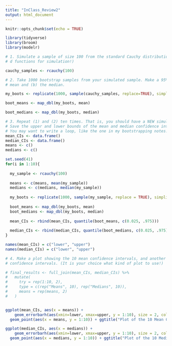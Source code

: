 ```yaml
---
title: "InClass_Review2"
output: html_document
---
```


```r
knitr::opts_chunk$set(echo = TRUE)
```

```r
library(tidyverse)
library(broom)
library(modelr)
```

```r
# 1. Simulate a sample of size 100 from the standard Cauchy distribution. (Hint: Remember the p, q, r,
# d functions for simulation!)

cauchy_samples <- rcauchy(100)
```

```r
# 2. Take 1000 bootstrap samples from your simulated sample. Make a 95% confidence interval for (a) the
# mean and (b) the median.

my_boots <- replicate(1000, sample(cauchy_samples, replace=TRUE), simplify = FALSE)

boot_means <- map_dbl(my_boots, mean)

boot_medians <- map_dbl(my_boots, median)
```


```r
# 3. Repeat (1) and (2) ten times. That is, you should have a NEW simulated Cauchy sample each time.
# Save the upper and lower bounds of the mean and median confidence intervals at each step. (Hint:
# You may want to write a loop, like the one in my bootstrapping notes!)
mean_CIs <- data.frame()
median_CIs <- data.frame()
means <- c()
medians <- c()

set.seed(41)
for(i in 1:10){
  
  my_sample <- rcauchy(100)
  
  means <- c(means, mean(my_sample))
  medians <- c(medians, median(my_sample))
  
  my_boots <- replicate(1000, sample(my_sample, replace = TRUE), simplify = FALSE)
  
  boot_means <- map_dbl(my_boots, mean)
  boot_medians <- map_dbl(my_boots, median)
  
  mean_CIs <- rbind(mean_CIs, quantile(boot_means, c(0.025, .975)))
  
  median_CIs <- rbind(median_CIs, quantile(boot_medians, c(0.025, .975)))
}

names(mean_CIs) = c("lower", "upper")
names(median_CIs) = c("lower", "upper")
```

```r
# 4. Make a plot showing the 10 mean confidence intervals, and another plot showing the 10 median
# confidence intervals. (It is your choice what kind of plot to use!)

# final_results <- full_join(mean_CIs, median_CIs) %>%
#   mutate(
#     try = rep(1:10, 2),
#     type = c(rep("Means", 10), rep("Medians", 10)),
#     means = rep(means, 2)
#   )


ggplot(mean_CIs, aes(x = means)) + 
    geom_errorbarh(aes(xmin=lower, xmax=upper, y = 1:10), size = 2, color="red", alpha=0.5) +
  geom_point(aes(x = means, y = 1:10)) + ggtitle("Plot of the 10 Mean Confidence Intervals")
```


```r
ggplot(median_CIs, aes(x = medians)) + 
    geom_errorbarh(aes(xmin=lower, xmax=upper, y = 1:10), size = 2, color="red", alpha=0.5) +
  geom_point(aes(x = medians, y = 1:10)) + ggtitle("Plot of the 10 Median Confidence Intervals")
```




















